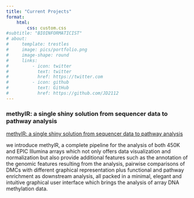 ```yaml
---
title: "Current Projects"
format:
    html:
        css: custom.css
#subtitle: "BIOINFORMATICIST"
# about:
#     template: trestles
#     image: pics/portfolio.png
#     image-shape: round
#     links: 
#         - icon: twitter
#           text: twitter
#           href: https://twitter.com
#         - icon: github
#           text: GitHub
#           href: https://github.com/JD2112
---
```


### methylR: a single shiny solution from sequencer data to pathway analysis
[methylR: a single shiny solution from sequencer data to pathway analysis](https://github.com/JD2112/methylr){.external target="_blank"}

we introduce methylR, a complete pipeline for the analysis of both 450K and EPIC Illumina arrays which not only offers data visualization and normalization but also provide additional features such as the annotation of the genomic features resulting from the analysis, pairwise comparisons of DMCs with different graphical representation plus functional and pathway enrichment as downstream analysis, all packed in a minimal, elegant and intuitive graphical user interface which brings the analysis of array DNA methylation data.